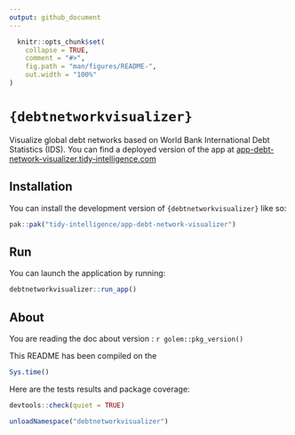```yaml
---
output: github_document
---
```


<!-- README.md is generated from README.Rmd. Please edit that file -->

```r
  knitr::opts_chunk$set(
    collapse = TRUE,
    comment = "#>",
    fig.path = "man/figures/README-",
    out.width = "100%"
)
```

# `{debtnetworkvisualizer}`

Visualize global debt networks based on World Bank International Debt Statistics (IDS). You can find a deployed version of the app at [app-debt-network-visualizer.tidy-intelligence.com](https://app-debt-network-visualizer.tidy-intelligence.com/)

## Installation

You can install the development version of `{debtnetworkvisualizer}` like so:

```r
pak::pak("tidy-intelligence/app-debt-network-visualizer")
```

## Run

You can launch the application by running:

```r
debtnetworkvisualizer::run_app()
```

## About

You are reading the doc about version : `r golem::pkg_version()`

This README has been compiled on the

```r
Sys.time()
```

Here are the tests results and package coverage:

```r
devtools::check(quiet = TRUE)
```

```r
unloadNamespace("debtnetworkvisualizer")
```
